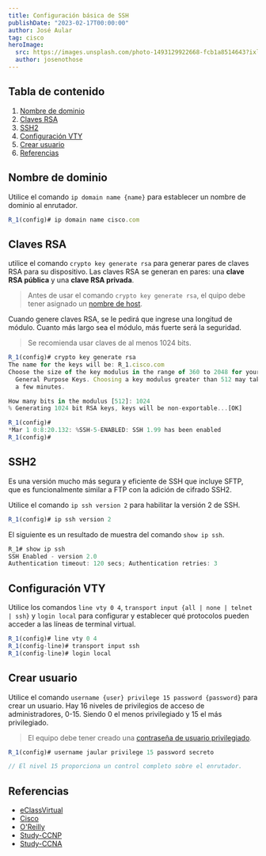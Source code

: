 ```yaml
---
title: Configuración básica de SSH
publishDate: "2023-02-17T00:00:00"
author: José Aular
tag: cisco
heroImage:
  src: https://images.unsplash.com/photo-1493129922668-fcb1a8514643?ixlib=rb-4.0.3&ixid=MnwxMjA3fDB8MHxwaG90by1wYWdlfHx8fGVufDB8fHx8&auto=format&fit=crop&w=925&q=80
  author: josenothose
---
```



## Tabla de contenido

1.  [Nombre de dominio](/blog/configuracion-basica-ssh#nombre-de-dominio)
2.  [Claves RSA](/blog/configuracion-basica-ssh#claves-rsa)
3.  [SSH2](/blog/configuracion-basica-ssh#ssh2)
4.  [Configuración VTY](/blog/configuracion-basica-ssh#configuración-vty)
5.  [Crear usuario](/blog/configuracion-basica-ssh#crear-usuario)
6.  [Referencias](/blog/configuracion-basica-ssh#referencias)

## Nombre de dominio

Utilice el comando `ip domain name {name}` para establecer un nombre de dominio al enrutador.

```js title="Router #1"
R_1(config)# ip domain name cisco.com
```

## Claves RSA

utilice el comando `crypto key generate rsa` para generar pares de claves RSA para su dispositivo.
Las claves RSA se generan en pares: una **clave RSA pública** y una **clave RSA privada**.

> Antes de usar el comando `crypto key generate rsa`, el quipo debe tener asignado un [nombre de host](/blog/configuracion-basica-dispositivos#nombre-de-host).

Cuando genere claves RSA, se le pedirá que ingrese una longitud de módulo. Cuanto más largo sea el módulo, más fuerte será la seguridad.

> Se recomienda usar claves de al menos 1024 bits.

```js title="Router #1"
R_1(config)# crypto key generate rsa
The name for the keys will be: R_1.cisco.com
Choose the size of the key modulus in the range of 360 to 2048 for your
  General Purpose Keys. Choosing a key modulus greater than 512 may take
  a few minutes.

How many bits in the modulus [512]: 1024
% Generating 1024 bit RSA keys, keys will be non-exportable...[OK]

R_1(config)#
*Mar 1 0:8:20.132: %SSH-5-ENABLED: SSH 1.99 has been enabled
R_1(config)#
```

## SSH2

Es una versión mucho más segura y eficiente de SSH que incluye SFTP, que es funcionalmente similar a FTP con la adición de cifrado SSH2.

Utilice el comando `ip ssh version 2` para habilitar la versión 2 de SSH.

```js title="Router #1"
R_1(config)# ip ssh version 2
```

El siguiente es un resultado de muestra del comando `show ip ssh`.

```js title="Router #1"
R_1# show ip ssh
SSH Enabled - version 2.0
Authentication timeout: 120 secs; Authentication retries: 3
```

## Configuración VTY

Utilice los comandos `line vty 0 4`, `transport input {all | none | telnet | ssh}` y `login local` para configurar y establecer qué protocolos pueden acceder a las líneas de terminal virtual.

```js title="Router #1"
R_1(config)# line vty 0 4
R_1(config-line)# transport input ssh
R_1(config-line)# login local
```

## Crear usuario

Utilice el comando `username {user} privilege 15 password {password}` para crear un usuario.
Hay 16 niveles de privilegios de acceso de administradores, 0-15. Siendo 0 el menos privilegiado y 15 el más privilegiado.

> El equipo debe tener creado una [contraseña de usuario privilegiado](/blog/configuracion-basica-dispositivos#contraseña-de-usuario-privilegiado).

```js title="Router #1"
R_1(config)# username jaular privilege 15 password secreto

// El nivel 15 proporciona un control completo sobre el enrutador.
```

## Referencias

- [eClassVirtual](https://eclassvirtual.com/configuracion-ssh-switch-router-cisco/)
- [Cisco](https://content.cisco.com/chapter.sjs?uri=/searchable/chapter/content/en/us/td/docs/ios-xml/ios/security/a1/sec-a1-xe-3se-5700-cr-book/sec-a1-xe-3se-5700-cr-book_chapter_0110.html.xml)
- [O'Reilly](https://www.oreilly.com/library/view/cisco-ios-cookbook/0596527225/ch12s08.html)
- [Study-CCNP](https://study-ccnp.com/transport-input-ssh-telnet-all-none-keywords/#:~:text=We%20can%20use%20the%20Cisco,TCP%2FIP%20SSH%20protocol%20only)
- [Study-CCNA](https://study-ccna.com/cisco-privilege-levels/)
